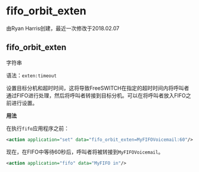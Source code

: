 # fifo_orbit_exten 

由Ryan Harris创建，最近一次修改于2018.02.07

## fifo_orbit_exten

字符串

语法：`exten:timeout`

设置目标分机和超时时间，这将导致FreeSWITCH在指定的超时时间内将呼叫者通过FIFO进行处理，然后将呼叫者转接到目标分机。可以在将呼叫者放入FIFO之前进行设置。

**用法**

在执行`fifo`应用程序之前：

```xml
<action application="set" data="fifo_orbit_exten=MyFIFOVoicemail:60"/>
```

现在，在FIFO中等待60秒后，呼叫者将被转接到`MyFIFOVoicemail`。

```xml
<action application="fifo" data="MyFIFO in"/>
```